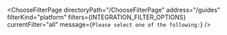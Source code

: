 

<ChooseFilterPage
  directoryPath="/ChooseFilterPage"
  address="/guides"
  filterKind="platform"
  filters={INTEGRATION_FILTER_OPTIONS}
  currentFilter="all"
  message={`Please select one of the following:`}
/>
